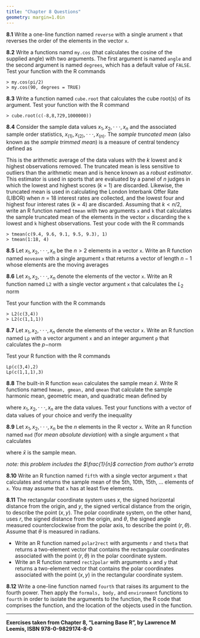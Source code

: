 ```yaml
---
title: "Chapter 8 Questions"
geometry: margin=1.0in
---
```

\pagenumbering{gobble}

__8.1__ Write a one-line function named ```reverse``` with a single arument ```x``` that reverses the order of the elements in the vector ```x```.

__8.2__ Write a functions namd ```my.cos``` (that calculates the cosine of the supplied angle) with two arguments.
The first argument is named ```angle``` and the second argument is named ```degrees```, which has a default value of ```FALSE```.
Test your function with the R commands 

```
> my.cos(pi/2)
> my.cos(90, degrees = TRUE)
```

__8.3__  Write a function named ```cube.root``` that calculates the cube root(s) of its argument.
Test your function with the R command
```
> cube.root(c(-8,8,729,1000000))
```

__8.4__ Consider the sample data values $x_1, x_2, \cdot \cdot \cdot, x_n$ and the associated sample order statistics, $x_{(1)}, x_{(2)}, \cdot \cdot \cdot, x_{(n)}$.
The _sample truncated mean_ (also known as the _sample trimmed mean_) is a measure of central tendency defined as 

\begin{center}
$\displaystyle \bar{x} = \frac{x_{(k+1)} + x_{(k+2)} + \cdot \cdot \cdot + x_{(n-k)} }{ n - 2k }$
\end{center}

This is the arithmetic average of the data values with the _k_ lowest and _k_ highest observations removed.
The truncated mean is less sensitive to outliers than the arithmetic mean and is hence known as a _robust estimator_.
This estimator is used in sports that are evaluated by a panel of _n_ judges in which the lowest and highest scores (_k_ = 1) are discarded.
Likewise, the truncated mean is used in calculating the London Interbank Offer Rate (LIBOR) when _n_ = 18 interest rates are collected, and the lowest four and highest four interest rates (_k_ = 4) are discarded.
Assuming that $k < n/2$, write an R function named ```tmean``` with two arguments ```x``` and ```k``` that calculates the sample truncated mean of the elements in the vector ```x``` discarding the ```k``` lowest and ```k``` highest observations.
Test your code with the R commands

```
> tmean(c(9.4, 9.6, 9.1, 9.5, 9.3), 1)
> tmean(1:18, 4)
```

__8.5__ Let $x_1, x_2, \cdot \cdot \cdot, x_n$ be the $n > 2$ elements in a vector ```x```.
Write an R function named ```moveave``` with a single argument ```x``` that returns a vector of length $n-1$ whose elements are the moving averages

\begin{center}
$\displaystyle \frac{x_1 + x_2}{2} ,\frac{x_2 + x_3}{2} ,\frac{x_3 + x_4}{2} ,\cdot \cdot \cdot, \frac{x_{n-1} + x_n}{2}$
\end{center}

__8.6__ Let $x_1, x_2, \cdot \cdot \cdot, x_n$ denote the elements of the vector ```x```.
Write an R function named ```L2``` with a single vector argument ```x``` that calculates the $L_2$ norm

\begin{center}
$\displaystyle \sqrt{x_1^2 + x_2^2 + \cdot \cdot \cdot + x_n^2}$
\end{center}

Test your function with the R commands
```
> L2(c(3,4))
> L2(c(1,1,1))
```

__8.7__ Let $x_1, x_2, \cdot \cdot \cdot, x_n$ denote the elements of the vector ```x```.
Write an R function named ```Lp``` with a vector argument ```x``` and an integer argument ```p``` that calculates the $p-$norm

\begin{center}
$\displaystyle \Big( \sum_{i=1}^{n} \lvert x_i \rvert ^p \Big)^{(1/p)}$
\end{center}

Test your R function with the R commands

```
Lp(c(3,4),2)
Lp(c(1,1,1),3)
```

__8.8__  The built-in R function ```mean``` calculates the sample mean $\bar{x}$. 
Write R functions named ```hmean, gmean,``` and ```qmean``` that calculate the sample harmonic mean, geometric mean, and quadratic mean defined by

\begin{center}
$\displaystyle 
h = \bigg( \frac{1}{n} \sum_{i=1}^{n}\frac{1}{x_i}\bigg)^{-1}, \hspace{0.2in}
g = \bigg( \prod_{i=1}^{n}x_i \bigg)^{1/n}, \hspace{0.2in}
q = \sqrt{\frac{1}{n} \sum_{i=1}^{n} x_i^2 }
$
\end{center}

where $x_1, x_2, \cdot \cdot \cdot, x_n$ are the data values.
Test your functions with a vector of data values of your choice and verify the inequality

\begin{center}
$\displaystyle
min \{ x_1,x_2,\cdot \cdot \cdot,x_n \} \leq h \leq g \leq \bar{x} \leq q \leq max \{ x_1,x_2,\cdot \cdot \cdot,x_n \}
$
\end{center}

__8.9__ Let $x_1, x_2, \cdot \cdot \cdot, x_n$ be the $n$ elements in the R vector ```x```.
Write an R function named ```mad``` (for _mean absolute deviation_) with a single argument ```x``` that calculates

\begin{center}
$\displaystyle
\frac{1}{n} \sum_{i=1}^{n} \lvert x_i - \bar{x} \rvert
$
\end{center}

where $\bar{x}$ is the sample mean.

_note: this problem includes the $\frac{1}{n}$ correction from author's errata_

__8.10__ Write an R function named ```fifth``` with a single vector argument ```x``` that calculates and returns the sample mean of the 5th, 10th, 15th, ... elements of ```x```.
You may assume that ```x``` has at least five elements.

__8.11__ The rectangular coordinate system uses $x$, the signed horizontal distance from the origin, and $y$, the signed vertical distance from the origin, to describe the point $(x, y)$.
The polar coordinate system, on the other hand, uses $r$, the signed distance from the origin, and $\theta$, the signed angle measured counterclockwise from the polar axis, to describe the point $(r, \theta)$.
Assume that $\theta$ is measured in radians.

+   Write an R function named ```polar2rect``` with arguments ```r``` and ```theta``` that returns a two-element vector that contains the rectangular coordinates associated with the point $(r,\theta)$ in the polar coordinate system.
+   Write an R function named ```rect2polar``` with arguments ```x``` and ```y``` that returns a two-element vector that contains the polar coordinates associated with the point $(x,y)$ in the rectangular coordinate system.

__8.12__ Write a one-line function named ```fourth``` that raises its argument to the fourth power.
Then apply the ```formals, body,``` and ```environment``` functions to ```fourth``` in order to isolate the arguments to the function, the R code that comprises the function, and the location of the objects used in the function.

------------------------------
__Exercises taken from Chapter 8, "Learning Base R", by Lawrence M Leemis, ISBN 978-0-9829174-8-0__

